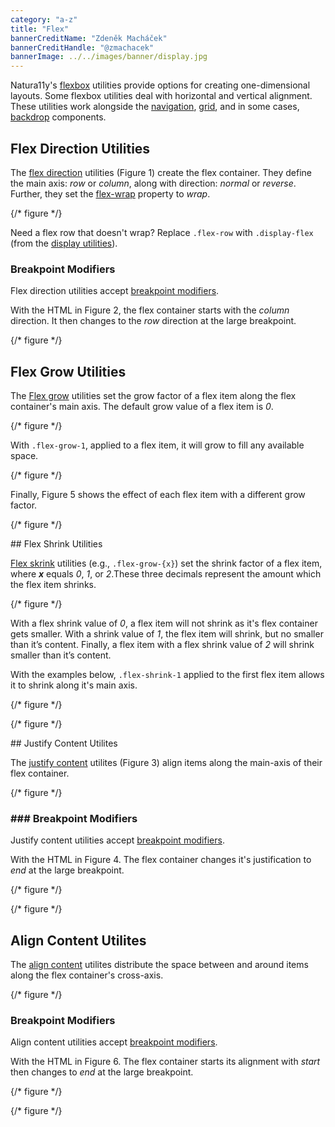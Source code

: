 ```yaml
---
category: "a-z"
title: "Flex"
bannerCreditName: "Zdeněk Macháček"
bannerCreditHandle: "@zmachacek" 
bannerImage: ../../images/banner/display.jpg
---
```


<TextBlock>

Natura11y's <a href="https://developer.mozilla.org/en-US/docs/Learn/CSS/CSS_layout/Flexbox" target="_blank">flexbox</a> utilities provide options for creating one-dimensional layouts. Some flexbox utilities deal with horizontal and vertical alignment. These utilities work alongside the <a href="#1">navigation</a>, <a href="#1">grid</a>, and in some cases, <a href="#1">backdrop</a> components.

</TextBlock>

<Divider id="flexDirectionUtilities" />

<TextBlock>

## Flex Direction Utilities

The <a href="https://developer.mozilla.org/en-US/docs/Web/CSS/flex-direction">flex direction</a> utilities (Figure 1) create the flex container. They define the main axis: <em>row</em> or <em>column</em>, along with direction: <em>normal</em> or <em>reverse</em>. Further, they set the <a href="https://developer.mozilla.org/en-US/docs/Web/CSS/flex-wrap">flex-wrap</a> property to <em>wrap</em>.

</TextBlock>

{/* figure */}

<TextBlock>

Need a flex row that doesn't wrap? Replace <code>.flex-row</code> with <code>.display-flex</code> (from the <a href="{{ site.url }}/docs/display/">display utilities</a>).

</TextBlock>

<TextBlock>

### Breakpoint Modifiers

Flex direction utilities accept <a href="{{ site.url }}/docs/breakpoints/#breakpointModifiers">breakpoint modifiers</a>.

With the HTML in Figure 2, the flex container starts with the <em>column</em> direction. It then changes to the <em>row</em> direction at the large breakpoint.

</TextBlock>

{/* figure */}

<Divider id="flexGrowUtilities" />

<TextBlock>

## Flex Grow Utilities

The <a href="https://developer.mozilla.org/en-US/docs/Web/CSS/flex-grow" target="_blank">Flex grow</a> utilities set the grow factor of a flex item along the flex container's main axis. The default grow value of a flex item is <em>0</em>.

</TextBlock>

{/* figure */}

<TextBlock>
    <p>
        With <code>.flex-grow-1</code>, applied to a flex item, it will grow to fill any available space.
    </p>
</TextBlock>
<!-- .container -->

{/* figure */}

<TextBlock>
    <p>
        Finally, Figure 5 shows the effect of each flex item with a different grow factor. 
    </p>
</TextBlock>
<!-- .container -->

{/* figure */}

<Divider id="flexShrinkUtilities" />

<TextBlock>
    ## Flex Shrink Utilities
    <p>
        <a href="https://developer.mozilla.org/en-US/docs/Web/CSS/flex-shrink" target="_blank">Flex skrink</a> utilities (e.g., <code>.flex-grow-{x}</code>) set the shrink factor of a flex item, where <strong><em>x</em></strong> equals <em>0</em>, <em>1</em>, or <em>2</em>.These three decimals represent the amount which the flex item shrinks.
    </p>
</TextBlock>

{/* figure */}

<TextBlock>
    <p>
        With a flex shrink value of <em>0</em>, a flex item will not shrink as it's flex container gets smaller. With a shrink value of <em>1</em>, the flex item will shrink, but no smaller than it’s content. Finally, a flex item with a flex shrink value of <em>2</em> will shrink smaller than it’s content.
    </p>
    <p>
        With the examples below, <code>.flex-shrink-1</code> applied to the first flex item allows it to shrink along it's main axis. 
    </p>
</TextBlock>

{/* figure */}

{/* figure */}

<Divider id="justifyContentUtilites" />

<TextBlock>
    ## Justify Content Utilites
    <p>
        The <a href="#1">justify content</a> utilites (Figure 3) align items along the main-axis of their flex container.  
    </p>
</TextBlock>

{/* figure */}

<TextBlock>
    <h3>### Breakpoint Modifiers</h3>
    <p>
        Justify content utilities accept <a href="{{ site.url }}/docs/breakpoints/#breakpointModifiers">breakpoint modifiers</a>.
    </p>
    <p>
        With the HTML in Figure 4. The flex container changes it's justification to <em>end</em> at the large breakpoint.
    </p>
</TextBlock>
<!-- .container -->
 
{/* figure */}

{/* figure */}

<Divider id="alignContentUtilites" />

<TextBlock>

## Align Content Utilites

The <a href="#1">align content</a> utilites distribute the space between and around items along the flex container's cross-axis.  

</TextBlock>

{/* figure */}

<TextBlock>

### Breakpoint Modifiers

Align content utilities accept <a href="{{ site.url }}/docs/breakpoints/#breakpointModifiers">breakpoint modifiers</a>.

With the HTML in Figure 6. The flex container starts its alignment with <em>start</em> then changes to <em>end</em> at the large breakpoint.

</TextBlock>

{/* figure */}

{/* figure */}